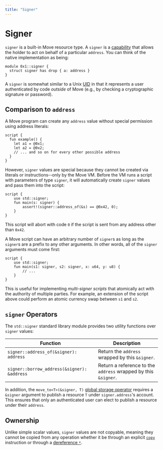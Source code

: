 ```yaml
---
title: "Signer"
---
```




# Signer

`signer` is a built-in Move resource type. A `signer` is a
[capability](https://en.wikipedia.org/wiki/Object-capability_model) that allows the holder to act on
behalf of a particular `address`. You can think of the native implementation as being:

```move
module 0x1::signer {
  struct signer has drop { a: address }
}
```

A `signer` is somewhat similar to a Unix [UID](https://en.wikipedia.org/wiki/User_identifier) in
that it represents a user authenticated by code _outside_ of Move (e.g., by checking a cryptographic
signature or password).

## Comparison to `address`

A Move program can create any `address` value without special permission using address literals:

```move
script {
  fun example() {
    let a1 = @0x1;
    let a2 = @0x2;
    // ... and so on for every other possible address
  }
}
```

However, `signer` values are special because they cannot be created via literals or
instructions--only by the Move VM. Before the VM runs a script with parameters of type `signer`, it
will automatically create `signer` values and pass them into the script:

```move
script {
    use std::signer;
    fun main(s: signer) {
        assert!(signer::address_of(&s) == @0x42, 0);
    }
}
```

This script will abort with code `0` if the script is sent from any address other than `0x42`.

A Move script can have an arbitrary number of `signer`s as long as the `signer`s are a prefix
to any other arguments. In other words, all of the `signer` arguments must come first:

```move
script {
    use std::signer;
    fun main(s1: signer, s2: signer, x: u64, y: u8) {
        // ...
    }
}
```

This is useful for implementing _multi-signer scripts_ that atomically act with the authority of
multiple parties. For example, an extension of the script above could perform an atomic currency
swap between `s1` and `s2`.

## `signer` Operators

The `std::signer` standard library module provides two utility functions over `signer` values:

| Function                                    | Description                                                    |
| ------------------------------------------- | -------------------------------------------------------------- |
| `signer::address_of(&signer): address`      | Return the `address` wrapped by this `&signer`.                |
| `signer::borrow_address(&signer): &address` | Return a reference to the `address` wrapped by this `&signer`. |

In addition, the `move_to<T>(&signer, T)` [global storage operator](global-storage-operators.mdx)
requires a `&signer` argument to publish a resource `T` under `signer.address`'s account. This
ensures that only an authenticated user can elect to publish a resource under their `address`.

## Ownership

Unlike simple scalar values, `signer` values are not copyable, meaning they cannot be copied from
any operation whether it be through an explicit [`copy`](variables.mdx#move-and-copy) instruction
or through a [dereference `*`](references.mdx#reading-and-writing-through-references).
